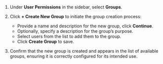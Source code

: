 1. Under **User Permissions** in the sidebar, select **Groups**.

1. Click **+ Create New Group** to initiate the group creation process:
   - Provide a name and description for the new group, click **Continue**.
   - Optionally, specify a description for the group's purpose.
   - Select users from the list to add them to the group.
   - Click **Create Group** to save.

1. Confirm that the new group is created and appears in the list of available groups, ensuring it is correctly configured for its intended use.